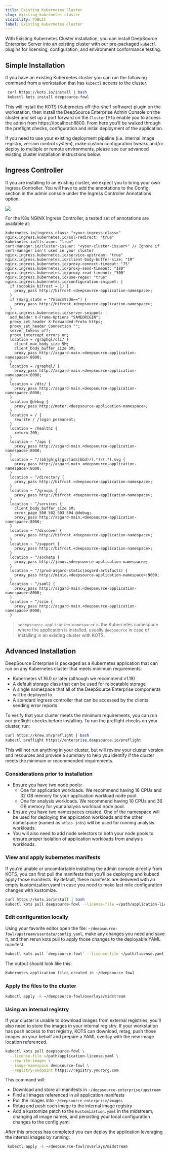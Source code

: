 ```yaml
---
title: Existing Kubernetes Cluster
slug: existing-kubernetes-cluster
visibility: PUBLIC
label: Existing Kubernetes Cluster
---
```

With Existing Kubernetes Cluster installation, you can install DeepSource Enterprise Server into an existing cluster with our pre-packaged `kubectl` plugins for licensing, configuration, and environment conformance testing.

## Simple Installation

If you have an existing Kubernetes cluster you can run the following command from a workstation that has `kubectl` access to the cluster.

```bash
 curl https://kots.io/install | bash
 kubectl kots install deepsource-fowl
```

This will install the KOTS (Kubernetes off-the-shelf software) plugin on the workstation, then install the DeepSource Enterprise Admin Console on the cluster and set up a port forward on the `ClusterIP` to enable you to access the admin from https://localhost:8800. From here you’ll be walked through the preflight checks, configuration and initial deployment of the application.

If you need to use your existing deployment pipeline (i.e. internal image registry, version control system), make custom configuration tweaks and/or deploy to multiple or remote environments, please see our advanced existing cluster installation instructions below.

## Ingress Controller

If you are installing to an existing cluster, we expect you to bring your own Ingress Controller.  You will have to add the annotations to the Config section in the admin console under the Ingress Controller Annotations option.

![](https://files.readme.io/6ca88e2-small-ingress-annotations.png)

For the K8s NGINX Ingress Controller, a tested set of annotations are available at: 

```
kubernetes.io/ingress.class: "<your-ingress-class>"
nginx.ingress.kubernetes.io/ssl-redirect: "true"
kubernetes.io/tls-acme: "true"
cert-manager.io/cluster-issuer: "<your-cluster-issuer>" // Ignore if cert-manager isn't used in your cluster
nginx.ingress.kubernetes.io/service-upstream: "true"
nginx.ingress.kubernetes.io/client-body-buffer-size: "1M"
nginx.ingress.kubernetes.io/proxy-connect-timeout: "75"
nginx.ingress.kubernetes.io/proxy-send-timeout: "180"
nginx.ingress.kubernetes.io/proxy-read-timeout: "300"
nginx.ingress.kubernetes.io/use-regex: "true"
nginx.ingress.kubernetes.io/configuration-snippet: |
  if ($cookie_bifrost = 1) {
    proxy_pass http://bifrost.<deepsource-application-namespace>;
  }
  if ($arg_state = "Ymlmcm9zdA==") {
    proxy_pass http://bifrost.<deepsource-application-namespace>;
  }
nginx.ingress.kubernetes.io/server-snippet: |
  add_header X-Frame-Options "SAMEORIGIN";
  proxy_set_header X-Forwarded-Proto https;
  proxy_set_header Connection "";
  server_tokens off;
  proxy_intercept_errors on;
  location = /graphql/cli/ {
    client_max_body_size 5M;
    client_body_buffer_size 5M;
    proxy_pass http://asgard-main.<deepsource-application-namespace>:8000;
  }
  location = /graphql/ {
    proxy_pass http://asgard-main.<deepsource-application-namespace>:8000;
  }
  location = /dtc/ {
    proxy_pass http://asgard-main.<deepsource-application-namespace>:8000;
  }
  location @debug {
    proxy_pass http://mater.<deepsource-application-namespace>;
  }
  location = / {
    rewrite / /login permanent;
  }
  location = /healthz {
    return 200;
  }
  location ~ ^/api {
    proxy_pass http://asgard-main.<deepsource-application-namespace>:8000;
  }
  location ~ ^/(bb|gh|gl|gsr|ads|bbd)/(.*)/(.*).svg {
    proxy_pass http://asgard-main.<deepsource-application-namespace>:8000;
  }
  location ~ ^/directory {
    proxy_pass http://bifrost.<deepsource-application-namespace>;
  }
  location ~ ^/groups {
    proxy_pass http://bifrost.<deepsource-application-namespace>;
  }
  location ~ ^/services {
    client_body_buffer_size 5M;
    error_page 500 502 503 504 @debug;
    proxy_pass http://asgard-main.<deepsource-application-namespace>:8000;
  }
  location ~ ^/discover {
    proxy_pass http://bifrost.<deepsource-application-namespace>;
  }
  location ~ ^/support {
    proxy_pass http://bifrost.<deepsource-application-namespace>;
  }
  location ~ ^/sockets {
    proxy_pass http://janus.<deepsource-application-namespace>;
  }
  location ~ ^/(prod-asgard-static|asgard-artifacts) {
    proxy_pass http://minio.<deepsource-application-namespace>:9000;
  }
  location ~ ^/saml2 {
    proxy_pass http://asgard-main.<deepsource-application-namespace>:8000;
  }
  location ~ ^/scim {
    proxy_pass http://asgard-main.<deepsource-application-namespace>:8000;
  }
```

> `<deepsource-application-namespace>` is the Kubernetes namespace where the application is installed, usually `deepsource` in case of installing in an existing cluster with KOTS.

## Advanced Installation

DeepSource Enterprise is packaged as a Kubernetes application that can run on any Kubernetes cluster that meets minimum requirements:

- Kubernetes v1.16.0 or later (although we recommend v1.19)
- A default storage class that can be used for relocatable storage
- A single namespace that all of the DeepSource Enterprise components will be deployed to
- A standard ingress controller that can be accessed by the clients sending error reports

To verify that your cluster meets the minimum requirements, you can run our preflight checks before installing. To run the preflight checks on your cluster, run:

```bash
curl https://krew.sh/preflight | bash
kubectl preflight https://enterprise.deepsource.io/preflight
```

This will not run anything in your cluster, but will review your cluster version and resources and provide a summary to help you identify if the cluster meets the minimum or recommended requirements.

### Considerations prior to installation

- Ensure you have two node pools:
  - One for application workloads. We recommend having 16 CPUs and 32 GB memory for your application workload node pool.
  - One for analysis workloads. We recommend having 10 CPUs and 36 GB memory for your analysis workload node pool.
- Ensure you have two namespaces created. One of the namespace will be used for deploying the application workloads and the other namespace (named as `atlas-jobs`) will be used for running analysis workloads.
- You will also need to add node selectors to both your node pools to ensure proper isolation of application workloads from analysis workloads.

### View and apply kubernetes manifests

If you’re unable or uncomfortable installing the admin console directly from KOTS, you can first pull the manifests that you’ll be deploying and kubectl apply those manifests. By default, these manifests are delivered with an empty kustomization.yaml in case you need to make last mile configuration changes with kustomize.

```bash
curl https://kots.io/install | bash
kubectl kots pull deepsource-fowl --license-file ~/path/application-license.yaml
```

### Edit configuration locally

Using your favorite editor open the file: `~/deepsource-fowl/upstream/userdata/config.yaml`, make any changes you need and save it, and then rerun kots pull to apply those changes to the deployable YAML manifest.

```bash
kubectl kots pull `deepsource-fowl` --license-file ~/path/license.yaml
```

The output should look like this:

```bash
Kubernetes application files created in ~/deepsource-fowl
```

### Apply the files to the cluster

```bash
kubectl apply -k ~/deepsource-fowl/overlays/midstream
```

### Using an internal registry

If your cluster is unable to download images from external registries, you’ll also need to store the images in your internal registry. If your workstation has push access to that registry, KOTS can download, retag, push those images on your behalf and prepare a YAML overlay with the new image location referenced.

```bash
kubectl kots pull deepsource-fowl \
  --license-file ~/path/application-license.yaml \
  --rewrite-images \
  --image-namespace deepsource-fowl \
  --registry-endpoint https://registry.yourorg.com
```

This command will:

- Download and store all manifests in `~/deepsource-enterprise/upstream`
- Find all images referenced in all application manifests
- Pull the images into `~/deepsource-enterprise/images`
- Retag and push each image to the internal image registry
- Add a kustomize patch to the `kustomization.yaml` in the midstream, changing all image names, and persisting your local configuration changes to the config.yaml

After this process has completed you can deploy the application leveraging the internal images by running:

```bash
 kubectl apply -k ~/deepsource-fowl/overlays/midstream
```
